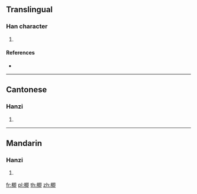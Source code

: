 ==Translingual==

===Han character===
{{Han char|rn=75|rad=木|as=09|sn=13|four=47920|canj=DAIL|ids=⿰木即}}

# {{defn|Han|sort=木09}}

====References====
* {{Han ref|kx=0539.160|dkj=15134|dj=0927.020|hdz=21251.130|uh=6956|ud=26966|bh=D5B8|bd=54712}}

----

==Cantonese==

===Hanzi===
{{yue-hanzi|jyut=[[zit3]]|y=jit3}}

# {{defn|lang=yue|sort=木09}}

----

==Mandarin==

===Hanzi===
{{cmn-hanzi|pin=[[zhì]] ([[zhi4]])|wg=chih<sup>4</sup>}}

# {{defn|lang=cmn|sort=木09}}

[[fr:楖]]
[[pl:楖]]
[[th:楖]]
[[zh:楖]]